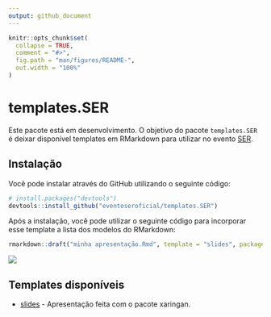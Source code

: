 ```yaml
---
output: github_document
---
```


<!-- README.md is generated from README.Rmd. Please edit that file -->

```r
knitr::opts_chunk$set(
  collapse = TRUE,
  comment = "#>",
  fig.path = "man/figures/README-",
  out.width = "100%"
)
```

# templates.SER

<!-- badges: start -->
<!-- badges: end -->

Este pacote está em desenvolvimento. O objetivo do pacote `templates.SER` é deixar disponível templates em RMarkdown para utilizar no evento [SER](http://ser.uff.br/).

## Instalação

Você pode instalar através do GitHub utilizando o seguinte código:

``` r
# install.packages("devtools")
devtools::install_github("eventoseroficial/templates.SER")
```

Após a instalação, você pode utilizar o seguinte código para incorporar esse template a lista dos modelos do RMarkdown:

``` r
rmarkdown::draft("minha apresentação.Rmd", template = "slides", package = "templates.SER")
```

![](https://raw.githubusercontent.com/eventoseroficial/templates.SER/master/img/imagem1.png)

## Templates disponíveis

- [slides](https://exemplo-slide-ser.netlify.app/skeleton.html) - Apresentação feita com o pacote  xaringan.
